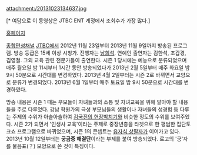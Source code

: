 attachment:/20131023134637.jpg

{{{#!html
<iframe width="560" height="315" src="http://www.youtube.com/embed/UvoPpCgrc0k" frameborder="0" allowfullscreen></iframe>
}}}[* 여담으로 이 동영상은 JTBC ENT 계정에서 조회수가 가장 많다.]

[http://home.jtbc.co.kr/Preview/Preview.aspx?vod_service=2&prog_id=PR10010148&menu_id=PM10016249 홈페이지]

[[종합편성채널]] [[JTBC]]에서 2012년 11월 23일부터 2013년 11월 9일까지 방송된 프로그램. 방송 등급은 15세 이상 시청가. 진행자는 [[남희석]]. 연예인 출연자는 김한석, 조갑경, 김영철. 그외 교육 관련 전문가들이 출연한다.
시즌 1 당시에는 예능으로 분류되었으며 매주 월요일 밤 11시부터 1시간 동안 방송되었다가 2013년 2월 5일부터 매주 화요일 밤 9시 50분으로 시간대를 변경하였다. 2013년 4월 2일부터는 시즌 2로 바뀌면서 교양으로 분류가 변경되었다. 2013년 6월 1일부터 매주 토요일 밤 9시 50분으로 시간대를 변경하였다.

방송 내용은 시즌 1 때는 부모들이 자녀들과의 소통 및 자녀교육을 위해 알아야 할 내용들을 주로 다루었다. 강남 학원가의 극성 부모님들의 생활이나 자녀들의 성경험 등 다루는 주제의 수위가 아슬아슬하여 [[김국진의 현장박치기]]와 비슷한 정도의 수위를 보여주었다. 시즌 2가 되면서 '인생사 교육'이라는 주제로 중장년층을 타겟으로 한 평범한 집단토크쇼 프로그램으로 바뀌었으며, 시즌 1의 콘셉트는 [[유자식 상팔자]]가 이어가고 있다. 2013년 10월 12일부터는 '''궁금증 해결단'''이라는 부제를 붙여 방송되었다. 로고의 '궁'자를 물음표(？) 모양으로 쓴 것이 특징이다.
